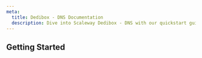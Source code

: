 ```yaml
---
meta:
  title: Dedibox - DNS Documentation
  description: Dive into Scaleway Dedibox - DNS with our quickstart guides, how-tos, tutorials and more.
---
```


<ProductHeader
   productName="Dedibox - DNS"
   productLogo="dedibox"
   description="Dedibox DNS allows you to configure the DNS settings of your Dedibox server."
   url="/dedibox-dns/concepts/"
   label="DNS Concepts"
/>

## Getting Started

<Grid>
    <SummaryCard
        title="Concepts"
        icon="information-circle-outline"
        description="Core concepts that give you a better understanding of DNS."
        label="View Concepts"
        url="/dedibox-dns/concepts/"
    />
    <SummaryCard
        title="How-tos"
        icon="help-circle-outline"
        description="Check our guides to buying and managing your DNS."
        label="View How-tos"
        url="/dedibox-dns/how-to/"
    />
</Grid>

